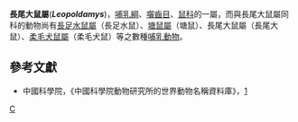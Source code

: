 {{Automatic taxobox
| taxon = Leopoldamys
| image = Leopoldamys sabanus.jpg
| image_caption = ''Leopoldamys sabanus''
| authority = Ellerman, 1947
}}

'''長尾大鼠屬'''('''''Leopoldamys''''')，[[哺乳綱|哺乳綱]]、[[囓齒目|囓齒目]]、[[鼠科|鼠科]]的一屬，而與長尾大鼠屬同科的動物尚有[[長足水鼠屬|長足水鼠屬]]（長足水鼠）、[[塘鼠屬|塘鼠屬]]（塘鼠）、長尾大鼠屬（長尾大鼠）、[[柔毛犬鼠屬|柔毛犬鼠屬]]（柔毛犬鼠）等之數種[[哺乳動物|哺乳動物]]。

==參考文獻==
*中國科學院，《中國科學院動物研究所的世界動物名稱資料庫》，[https://web.archive.org/web/20050718232917/http://vzd.brim.ac.cn/division/fauna/index.asp]
{{Taxonbar|from=Q1064535}}

[[Category:鼠亚科|C]]